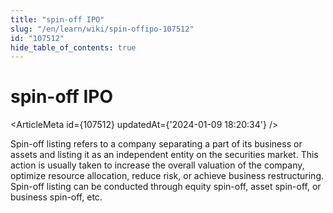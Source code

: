 ```yaml
---
title: "spin-off IPO"
slug: "/en/learn/wiki/spin-offipo-107512"
id: "107512"
hide_table_of_contents: true
---
```



# spin-off IPO

<ArticleMeta id={107512} updatedAt={'2024-01-09 18:20:34'} />
<div className='border-solid border-b border-t-0 my-4 border-[var(--ifm-color-gray-300)]' />

Spin-off listing refers to a company separating a part of its business or assets and listing it as an independent entity on the securities market. This action is usually taken to increase the overall valuation of the company, optimize resource allocation, reduce risk, or achieve business restructuring. Spin-off listing can be conducted through equity spin-off, asset spin-off, or business spin-off, etc.
